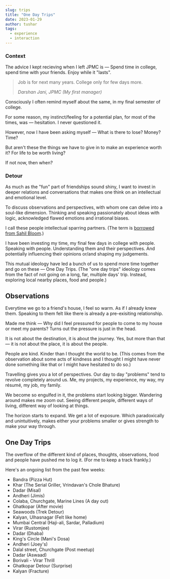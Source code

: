 ---
slug: trips
title: "One Day Trips"
date: 2023-01-29
author: tushar
tags:
  - experience
  - interaction
---

### Context

The advice I kept recieving when I left JPMC is — Spend time in college, spend time with your friends. Enjoy while it "lasts".

> Job is for next many years. College only for few days more. 
> 
> <cite>Darshan Jani, JPMC (My first manager)</cite>

Consciously I often remind myself about the same, in my final semester of college. 

For some reason, my instinct/feeling for a potential plan, for most of the times, was — hesitation. I never questioned it. 

However, now I have been asking myself — What is there to lose? Money? Time?

But aren't these the things we have to give in to make an experience worth it? For life to be worth living?

If not now, then when?

### Detour 

As much as the "fun" part of friendships sound shiny, I want to invest in deeper relations and conversations that makes one think on an intellectual and emotional level. 

To discuss observations and perspectives, with whom one can delve into a soul-like dimension. Thinking and speaking passionately about ideas with logic, acknowledged flawed emotions and irrational biases.

I call these people intellectual sparring partners. (The term is [borrowed from Sahil Bloom](https://www.sahilbloom.com/newsletter/intellectual-sparring-partners).)

I have been investing my time, my final few days in college with people. Speaking with people. Understanding them and their perspectives. And potentially influencing their opinions or/and shaping my judgements.

This mutual ideology have led a bunch of us to spend more time together and go on these — One Day Trips. (The "one day trips" ideology comes from the fact of not going on a long, far, multiple days' trip. Instead, exploring local nearby places, food and people.)

## Observations

Everytime we go to a friend's house, I feel so warm. As if I already knew them. Speaking to them felt like there is already a pre-exisiting relationship.

Made me think — Why did I feel pressured for people to come to my house or meet my parents? Turns out the pressure is just in the head.

<p>
  <TwitterTweetEmbed tweetId={"1643114608280961025"} />
</p>

It is not about the destination, it is about the journey. Yes, but more than that — it is not about the place, it is about the people.

People are kind. Kinder than I thought the world to be. (This comes from the observation about some acts of kindness and I thought I might have never done something like that or I might have hesitated to do so.)

Travelling gives you a lot of perspectives. Our day to day "problems" tend to revolve completely around us. Me, my projects, my experience, my way, my résumé, my job, my family.

We become so engulfed in it, the problems start looking bigger. Wandering around makes me zoom out. Seeing different people, different ways of living, different way of looking at things. 

The horizon starts to expand. We get a lot of exposure. Which paradoxically and unintuitively, makes either your problems smaller or gives strength to make your way through.

## One Day Trips

The overflow of the different kind of places, thoughts, observations, food and people have pushed me to log it. (For me to keep a track frankly.)

Here's an ongoing list from the past few weeks: 

- Bandra (Pizza Hut)
- Khar (The Serial Griller, Vrindavan's Chole Bhature)
- Dadar (Misal)
- Andheri (Jimis)
- Colaba, Churchgate, Marine Lines (A day out)
- Ghatkopar (After movie)
- Seawoods (Trek Detour)
- Kalyan, Ulhasnagar (Felt like home)
- Mumbai Central (Haji-ali, Sardar, Palladium)
- Virar (Rustomjee)
- Dadar (Dhaba)
- King's Circle (Mani's Dosa)
- Andheri (Joey's)
- Dalal street, Churchgate (Post meetup)
- Dadar (Aswaad)
- Borivali - Virar Thrill
- Ghatkopar Detour (Surprise)
- Kalyan (Fracture)